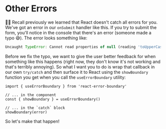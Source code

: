 # Other Errors

<EpicVideo url="https://www.epicreact.dev/workshops/react-fundamentals/other-errors" />

👨‍💼 Recall previously we learned that React doesn't catch all errors for you.
We've got an error in our `onSubmit` handler like this. If you try to submit the
form, you'll notice in the console that there's an error (someone made a typo
😅). The error looks something like:

```javascript
Uncaught TypeError: Cannot read properties of null (reading 'toUpperCase')
```

Before we fix the typo, we want to give the user better feedback for when
something like this happens (right now, they don't know it's not working and
that's terribly annoying). So what I want you to do is wrap that callback in our
own `try/catch` and then surface it to React using the `showBoundary` function
you get when you call the `useErrorBoundary` utility:

```tsx
import { useErrorBoundary } from 'react-error-boundary'

// ... in the component
const { showBoundary } = useErrorBoundary()

// ... in the `catch` block
showBoundary(error)
```

So let's make that happen!

